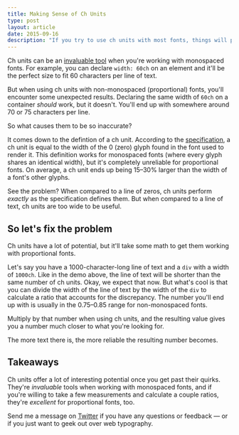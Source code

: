 ```yaml
---
title: Making Sense of Ch Units
type: post
layout: article
date: 2015-09-16
description: "If you try to use ch units with most fonts, things will probably end up broken. Here are some of the issues you'll come across as well as ways you can fix them."
---
```



Ch units can be an [invaluable tool][typographic-units] when you're working with monospaced fonts. For example, you can declare `width: 60ch` on an element and it'll be the perfect size to fit 60 characters per line of text.

But when using ch units with non-monospaced (proportional) fonts, you'll encounter some unexpected results. Declaring the same width of `60ch` on a container _should_ work, but it doesn't. You'll end up with somewhere around 70 or 75 characters per line.

So what causes them to be so inaccurate?

It comes down to the defintion of a ch unit. According to the [specification][specification], a ch unit is equal to the width of the 0 (zero) glyph found in the font used to render it. This definition works for monospaced fonts (where every glyph shares an identical width), but it's completely unreliable for proportional fonts. On average, a ch unit ends up being 15–30% larger than the width of a font's other glyphs.

<CodePen
  height={560}
  id='24f0cb69d20658c4b14f6fef8e32ce59'
  title='Mismatched text and ch widths'
/>

See the problem? When compared to a line of zeros, ch units perform _exactly_ as the specification defines them. But when compared to a line of text, ch units are too wide to be useful.

## So let's fix the problem

Ch units have a lot of potential, but it'll take some math to get them working with proportional fonts.

Let's say you have a 1000-character-long line of text and a `div` with a width of `1000ch`. Like in the demo above, the line of text will be shorter than the same number of ch units. Okay, we expect that now. But what's cool is that you can divide the width of the line of text by the width of the `div` to calculate a ratio that accounts for the discrepancy. The number you'll end up with is usually in the 0.75–0.85 range for non-monospaced fonts.

Multiply by that number when using ch units, and the resulting value gives you a number much closer to what you're looking for.

<CodePen
  height={490}
  id='c41229e9197ff46d987dceffb4f36b38'
  title='Corrected text and ch widths'
/>

The more text there is, the more reliable the resulting number becomes.

<CodePen
  height={360}
  id='a6c07f62eb3d33741effa552b22abd84'
  title='Corrected paragraph text matching ch width'
/>

## Takeaways

Ch units offer a lot of interesting potential once you get past their quirks. They're _invaluable_ tools when working with monospaced fonts, and if you're willing to take a few measurements and calculate a couple ratios, they're _excellent_ for proportional fonts, too.

Send me a message on [Twitter][twitter] if you have any questions or feedback — or if you just want to geek out over web typography.

[specification]: http://www.w3.org/TR/css3-values/#font-relative-lengths
[twitter]: https://twitter.com/johndjameson
[typographic-units]: /blog/typographic-units-in-css.html
